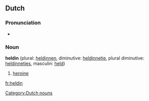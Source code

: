 {{also|Heldin}}
==Dutch==

===Pronunciation===
* {{IPA|/'hεldɪn/|lang=nl}}

===Noun===
'''heldin''' {{f}} (plural: [[heldinnen]], diminutive: [[heldinnetje]], plural diminutive: [[heldinnetjes]], masculin: [[held]])

# [[heroine]]

[[Category:Dutch nouns]]

[[fr:heldin]]